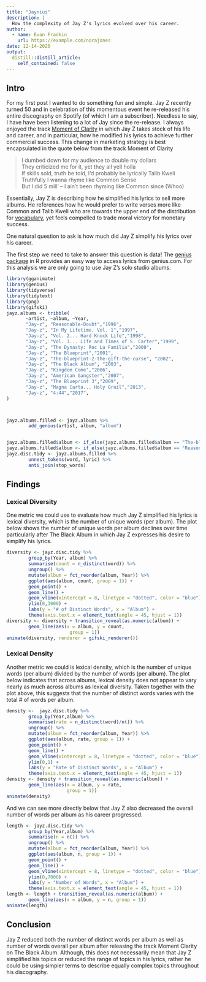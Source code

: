 ```yaml
---
title: "Jaynius"
description: |
  How the complexity of Jay Z's lyrics evolved over his career.
author:
  - name: Evan Fradkin
    url: https://example.com/norajones
date: 12-14-2020
output:
  distill::distill_article:
    self_contained: false
---
```



## Intro 

For my first post I wanted to do something fun and simple. Jay Z recently turned 50 and in celebration of this momentous event he re-released his entire discography on Spotify (of which I am a subscriber). Needless to say, I have have been listening to a lot of Jay since the re-release. I always enjoyed the track [Moment of Clarity](https://genius.com/Jay-z-moment-of-clarity-lyrics) in which Jay Z takes stock of his life and career, and in particular, how he modified his lyrics to achieve further commercial success. This change in marketing strategy is best encapsulated in the quote below from the track Moment of Clarity

>I dumbed down for my audience to double my dollars\  
>\
>They criticized me for it, yet they all yell holla
>\
>If skills sold, truth be told, I'd probably be lyrically Talib Kweli
>\
>Truthfully I wanna rhyme like Common Sense
>\
>But I did 5 mill' – I ain't been rhyming like Common since (Whoo)

Essentially, Jay Z is describing how he simplified his lyrics to sell more albums. He references how he would prefer to write verses more like Common and Talib Kweli who are towards the upper end of the distribution for [vocabulary](https://pudding.cool/projects/vocabulary/index.html), yet feels compelled to trade moral victory for monetary success.

One natural question to ask is how much did Jay Z simplify his lyrics over his career.  

The first step we need to take to answer this question is data! The [genius package](https://github.com/JosiahParry/genius) in R provides an easy way to access lyrics from genius.com. For this analysis we are only going to use Jay Z's solo studio albums. 

```r
library(gganimate)
library(genius)
library(tidyverse)
library(tidytext)
library(png)
library(gifski)
jayz.albums <- tribble(
       ~artist, ~album, ~Year,
       "Jay-z", "Reasonable-Doubt","1996",
       "Jay-z", "In My Lifetime, Vol. 1","1997",
       "Jay-z", "Vol. 2... Hard Knock Life","1998",
       "Jay-z", "Vol. 3... Life and Times of S. Carter","1999",
       "Jay-z", "The Dynasty: Roc La Familia","2000",
       "Jay-z", "The Blueprint","2001",
       "Jay-z", "The-blueprint-2-the-gift-the-curse", "2002",
       "Jay-z", "The Black Album", "2003",
       "Jay-z", "Kingdom Come","2006",
       "Jay-z", "American Gangster","2007",
       "Jay-z", "The Blueprint 3","2009",
       "Jay-z", "Magna Carta... Holy Grail","2013",
       "Jay-z", "4:44","2017",
) 



jayz.albums.filled <- jayz.albums %>%
        add_genius(artist, album, "album")


jayz.albums.filled$album <- if_else(jayz.albums.filled$album == "The-blueprint-2-the-gift-the-curse", "The Blueprint 2 The Gift The Curse",jayz.albums.filled$album)
jayz.albums.filled$album <- if_else(jayz.albums.filled$album == "Reasonable-Doubt", "Reasonable Doubt",jayz.albums.filled$album)
jayz.disc.tidy <- jayz.albums.filled %>% 
        unnest_tokens(word, lyric) %>% 
        anti_join(stop_words) 
```

##  Findings

### Lexical Diversity

One metric we could use to evaluate how much Jay Z simplified his lyrics is lexical diversity, which is the number of unique words (per album). The plot below shows the number of unique words per album declines over time particularly after The Black Album in which Jay Z expresses his desire to simplify his lyrics.

```r
diversity <- jayz.disc.tidy %>% 
        group_by(Year, album) %>%
        summarise(count = n_distinct(word)) %>%
        ungroup() %>% 
        mutate(album = fct_reorder(album, Year)) %>% 
        ggplot(aes(album, count, group = 1)) +
        geom_point() +
        geom_line() +
        geom_vline(xintercept = 8, linetype = "dotted", color = "blue") +
        ylim(0,3000) +
        labs(y = "# of Distinct Words", x = "Album") +
        theme(axis.text.x = element_text(angle = 45, hjust = 1))
diversity <- diversity + transition_reveal(as.numeric(album)) +
        geom_line(aes(x = album, y = count,
                       group = 1)) 
animate(diversity, renderer = gifski_renderer())
```


### Lexical Density 

Another metric we could is lexical density, which is the number of unique words (per album) divided by the number of words (per album). The plot below indicates that across albums, lexical density does not appear to vary nearly as much across albums as lexical diversity. Taken together with the plot above, this suggests that the number of distinct words varies with the total # of words per album.    

```r
density <-  jayz.disc.tidy %>% 
        group_by(Year,album) %>% 
        summarise(rate = n_distinct(word)/n()) %>%
        ungroup() %>% 
        mutate(album = fct_reorder(album, Year)) %>% 
        ggplot(aes(album, rate, group = 1)) +
        geom_point() +
        geom_line() +
        geom_vline(xintercept = 8, linetype = "dotted", color = "blue") +
        ylim(0,1) +
        labs(y = "Rate of Distinct Words", x = "Album") +
        theme(axis.text.x = element_text(angle = 45, hjust = 1))
density <- density + transition_reveal(as.numeric(album)) +
        geom_line(aes(x = album, y = rate,
                      group = 1)) 
animate(density)
```


And we can see more directly below that Jay Z also decreased the overall number of words per album as his career progressed.

```r
length <- jayz.disc.tidy %>% 
        group_by(Year,album) %>% 
        summarise(n = n()) %>% 
        ungroup() %>% 
        mutate(album = fct_reorder(album, Year)) %>% 
        ggplot(aes(album, n, group = 1)) +
        geom_point() +
        geom_line() +
        geom_vline(xintercept = 8, linetype = "dotted", color = "blue") +
        ylim(0,7000) +
        labs(y = "Number of Words", x = "Album") +
        theme(axis.text.x = element_text(angle = 45, hjust = 1))
length <- length + transition_reveal(as.numeric(album)) +
        geom_line(aes(x = album, y = n, group = 1)) 
animate(length)
```

## Conclusion 

Jay Z reduced both the number of distinct words per album as well as number of words overall per album after releasing the track Moment Clarity on The Black Album. Although, this does not necessarily mean that Jay Z simplified his topics or reduced the range of topics in his lyrics, rather he could be using simpler terms to describe equally complex topics throughout his discography.    

